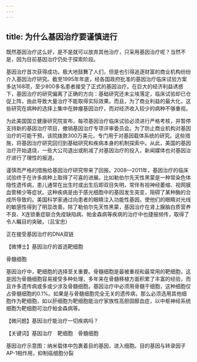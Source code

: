 ```yaml
---
---
---
```

title: 为什么基因治疗要谨慎进行
---




既然基因治疗这么好，是不是就可以放弃其他治疗，只采用基因治疗呢？当然不是，因为目前基因治疗仍处于探索阶段。

基因治疗首次获得成功，极大地鼓舞了人们，但是也引得追逐财富的商业机构纷纷介入基因治疗研究。截至1995年年底，经各国政府批准的基因治疗临床试验方案多达168项，至少800多名患者接受了正式的基因治疗。在巨大的经济利益诱惑下，基因治疗的研究偏离了正确的方向：基础研究还未尘埃落定，临床试验却已仓促上阵，由此导致大量治疗不能取得实际效果。而且，为了商业利益的最大化，这些研究在病种的选择上集中在肿瘤基因治疗，而对经济收入较少的病种不够重视。



为此美国国立健康研究院宣布，每项基因治疗临床试验必须进行严格考核，并暂停支持新的基因治疗项目，撤销基因治疗专项评审委员会。为了防止商业机构对基因治疗的可能干预，该院拨款300万美元，专门用于对基因载体系统的研究。这些措施，将基因治疗研究回归到基础研究和疾病本身的机制探索中。从此，美国的基因治疗开始退烧，一些大公司退出或削减了对基因治疗的投入，新闻媒体也对基因治疗进行了理性的报道。

谨慎而严格的措施给基因治疗研究带来了回报。2008—2011年，基因治疗的临床试验终于在许多病种上取得了可喜的进展。比如勒伯尔先天性黑蒙是一种常染色体隐性遗传病，患儿通常在出生时或出生后即双目失明，常伴有视神经萎缩、视网膜血管稀少等症状。这种疾病是由于感光细胞中的基因发生突变，阻碍了某种酶的合成所导致的。美国科学家通过向患者的眼睛注入功能性基因，使他们的眼睛对光线的敏感性得到了明显改善。除了勒伯尔先天性黑蒙，基因治疗在肾上腺脑白质营养不良、X连锁重症联合免疫缺陷病、帕金森病等疾病的治疗中也捷报频传，取得了令人瞩目的突破。（吕宝忠）

正在接受基因治疗的DNA双链





【微博士】基因治疗的首选靶细胞

骨髓细胞



基因治疗中，靶细胞的选择至关重要。骨髓细胞是最被重视和最常用的靶细胞，这是因为骨髓细胞容易接受多种处理，多年来在骨髓移植方面积累了丰富的经验，而且许多遗传病或多或少涉及骨髓细胞。基因治疗中必须用骨髓干细胞，这种细胞仅占骨髓细胞的0.1%。如果是与骨髓细胞完全无关的遗传病，那么必须选用其他细胞作为靶细胞，如以肝细胞为靶细胞能治疗家族性高胆固醇血症，以中枢神经系统细胞为靶细胞可治疗帕金森病等。

【微问题】基因治疗能治疗一切疾病吗？

【关键词】基因治疗　靶细胞　骨髓细胞





基因治疗示意图：纳米载体中包裹着目的基因，进入细胞。目的基因与转录因子AP-1相作用，抑制癌细胞分裂